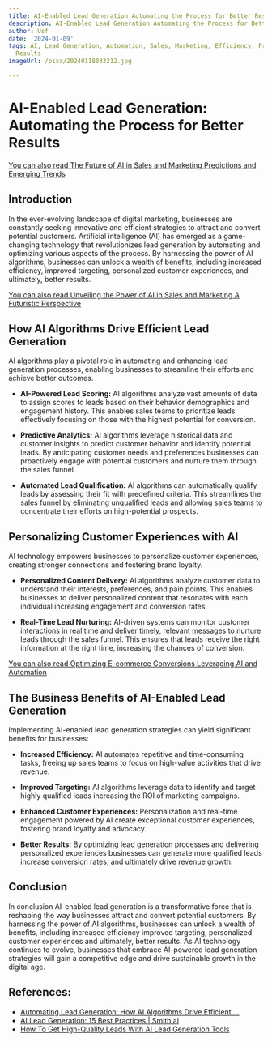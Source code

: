 ```yaml
---
title: AI-Enabled Lead Generation Automating the Process for Better Results
description: AI-Enabled Lead Generation Automating the Process for Better Results
author: Usf
date: '2024-01-09'
tags: AI, Lead Generation, Automation, Sales, Marketing, Efficiency, Productivity,
  Results
imageUrl: /pixa/20240118033212.jpg

---
```

# AI-Enabled Lead Generation:  Automating the  Process  for Better Results

[You can also  read The Future  of AI in Sales and Marketing Predictions and Emerging Trends](The%20Future%20of%20AI%20in%20Sales%20and%20Marketing%20Predictions%20and%20Emerging%20Trends)


## Introduction

In the ever-evolving landscape of digital marketing, businesses are  constantly seeking innovative and efficient strategies to attract and convert potential customers. Artificial intelligence  (AI) has emerged as a game-changing technology that  revolutionizes lead generation by automating and optimizing various aspects of the process.  By harnessing the power of AI algorithms, businesses can unlock a  wealth of benefits, including increased efficiency, improved targeting, personalized customer experiences, and ultimately, better results.

[You can also read Unveiling the Power of AI in Sales and Marketing A Futuristic  Perspective](Unveiling%20the%20Power%20of%20AI%20in%20Sales%20and%20Marketing%20A%20Futuristic%20Perspective)


## How AI Algorithms Drive Efficient  Lead Generation

AI algorithms  play a pivotal  role in  automating and enhancing lead  generation processes, enabling businesses to streamline their efforts and achieve better outcomes.

- **AI-Powered Lead Scoring:**
AI algorithms analyze vast  amounts of data to  assign scores to leads based on their behavior demographics and engagement history. This enables sales teams to prioritize leads effectively focusing on those with the highest potential  for conversion.

- **Predictive Analytics:**
AI  algorithms  leverage historical  data and customer insights to predict customer  behavior and identify potential leads. By anticipating  customer needs and preferences businesses can  proactively engage with  potential customers and nurture  them through the sales funnel.

- **Automated Lead Qualification:**
AI algorithms can automatically qualify leads by assessing their fit with predefined criteria. This streamlines the  sales funnel by eliminating unqualified leads  and allowing sales  teams to concentrate their efforts on high-potential  prospects.

## Personalizing Customer  Experiences with AI

AI technology empowers businesses to personalize customer experiences,  creating stronger connections and fostering brand loyalty.

- **Personalized Content Delivery:**
AI  algorithms analyze customer data to understand their interests, preferences, and pain  points. This enables businesses to deliver personalized content that resonates with each individual increasing engagement and conversion rates.

- **Real-Time Lead Nurturing:**
AI-driven systems can monitor customer  interactions in real time and deliver timely, relevant messages to nurture leads  through the sales funnel. This ensures that leads receive the right information at the right time, increasing the chances of conversion.

[You can also read Optimizing E-commerce Conversions Leveraging AI and Automation](Optimizing%20E-commerce%20Conversions%20Leveraging%20AI%20and%20Automation)


## The Business Benefits of AI-Enabled Lead  Generation

Implementing AI-enabled lead generation strategies can yield significant benefits for  businesses:

- **Increased Efficiency:**
AI automates repetitive and time-consuming tasks, freeing up sales teams to focus on high-value activities  that drive revenue.

- **Improved Targeting:**
AI  algorithms leverage data to identify and target highly qualified leads increasing the ROI of marketing campaigns.

- **Enhanced Customer Experiences:**
Personalization and real-time  engagement powered by AI create exceptional customer experiences, fostering brand loyalty and advocacy.

- **Better Results:**
By  optimizing lead generation processes and delivering personalized experiences businesses can generate more  qualified leads increase  conversion rates, and ultimately drive revenue growth.

## Conclusion

In conclusion AI-enabled lead generation is a transformative force that is reshaping the way businesses attract and convert potential customers. By harnessing the power of AI algorithms, businesses can unlock  a wealth  of benefits, including increased efficiency improved targeting, personalized customer experiences and ultimately,  better  results. As AI technology  continues to evolve, businesses that embrace AI-powered lead  generation strategies will gain a competitive edge and drive sustainable growth in the digital age.

## References:
- [Automating Lead Generation: How AI Algorithms Drive Efficient ...](https://www.linkedin.com/pulse/automating-lead-generation-how-ai-algorithms-drive-sales-aaltonen)
- [AI Lead Generation: 15 Best Practices | Smith.ai](https://smith.ai/blog/ai-lead-generation)
- [How To Get High-Quality Leads With AI Lead Generation Tools](https://improvado.io/blog/ai-lead-generation-tools-best-practices)
